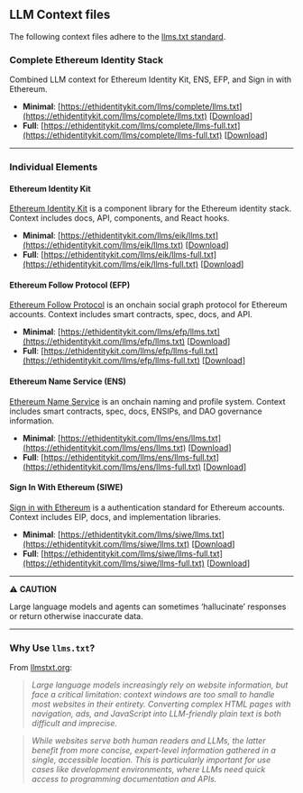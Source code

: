 ## LLM Context files

The following context files adhere to the [llms.txt standard](https://llmstxt.org/).

### Complete Ethereum Identity Stack

Combined LLM context for Ethereum Identity Kit, ENS, EFP, and Sign in with Ethereum.
- **Minimal**: [https://ethidentitykit.com/llms/complete/llms.txt](https://ethidentitykit.com/llms/complete/llms.txt) [<a href="https://ethidentitykit.com/llms/complete/llms.txt" download="llms.txt">Download</a>]
- **Full**: [https://ethidentitykit.com/llms/complete/llms-full.txt](https://ethidentitykit.com/llms/complete/llms-full.txt) [<a href="https://ethidentitykit.com/complete/siwe/llms-full.txt" download="llms-full.txt">Download</a>]

---

### Individual Elements

#### Ethereum Identity Kit 
[Ethereum Identity Kit](https://ethidentitykit.com) is a component library for the Ethereum identity stack. Context includes docs, API, components, and React hooks.

- **Minimal**: [https://ethidentitykit.com/llms/eik/llms.txt](https://ethidentitykit.com/llms/eik/llms.txt) [<a href="https://ethidentitykit.com/llms/eik/llms.txt" download="llms.txt">Download</a>]
- **Full**: [https://ethidentitykit.com/llms/eik/llms-full.txt](https://ethidentitykit.com/llms/eik/llms-full.txt) [<a href="https://ethidentitykit.com/llms/eik/llms-full.txt" download="llms-full.txt">Download</a>]


#### Ethereum Follow Protocol (EFP)
[Ethereum Follow Protocol](https://efp.app) is an onchain social graph protocol for Ethereum accounts. Context includes smart contracts, spec, docs, and API.

- **Minimal**: [https://ethidentitykit.com/llms/efp/llms.txt](https://ethidentitykit.com/llms/efp/llms.txt) [<a href="https://ethidentitykit.com/llms/efp/llms.txt" download="llms.txt">Download</a>]
- **Full**: [https://ethidentitykit.com/llms/efp/llms-full.txt](https://ethidentitykit.com/llms/efp/llms-full.txt) [<a href="https://ethidentitykit.com/llms/efp/llms-full.txt" download="llms-full.txt">Download</a>]


#### Ethereum Name Service (ENS)
[Ethereum Name Service](https://ens.domains) is an onchain naming and profile system. Context includes smart contracts, spec, docs, ENSIPs, and DAO governance information.

- **Minimal**: [https://ethidentitykit.com/llms/ens/llms.txt](https://ethidentitykit.com/llms/ens/llms.txt) [<a href="https://ethidentitykit.com/llms/ens/llms.txt" download="llms.txt">Download</a>]
- **Full**: [https://ethidentitykit.com/llms/ens/llms-full.txt](https://ethidentitykit.com/llms/ens/llms-full.txt) [<a href="https://ethidentitykit.com/llms/ens/llms-full.txt" download="llms-full.txt">Download</a>]


#### Sign In With Ethereum (SIWE)
[Sign in with Ethereum](https://login.xyz) is a authentication standard for Ethereum accounts. Context includes EIP, docs, and implementation libraries.

- **Minimal**: [https://ethidentitykit.com/llms/siwe/llms.txt](https://ethidentitykit.com/llms/siwe/llms.txt) [<a href="https://ethidentitykit.com/llms/siwe/llms.txt" download="llms.txt">Download</a>]
- **Full**: [https://ethidentitykit.com/llms/siwe/llms-full.txt](https://ethidentitykit.com/llms/siwe/llms-full.txt) [<a href="https://ethidentitykit.com/llms/siwe/llms-full.txt" download="llms-full.txt">Download</a>]


---
⚠️ **CAUTION**

Large language models and agents can sometimes ‘hallucinate’ responses or return otherwise inaccurate data.

---

### Why Use `llms.txt`?

From [llmstxt.org](https://llmstxt.org/):

>_Large language models increasingly rely on website information, but face a critical limitation: context windows are too small to handle most websites in their entirety. Converting complex HTML pages with navigation, ads, and JavaScript into LLM-friendly plain text is both difficult and imprecise._

>_While websites serve both human readers and LLMs, the latter benefit from more concise, expert-level information gathered in a single, accessible location. This is particularly important for use cases like development environments, where LLMs need quick access to programming documentation and APIs._



